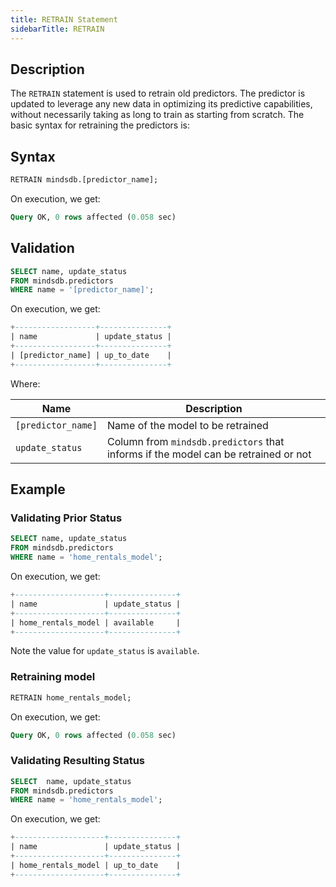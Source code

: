 ```yaml
---
title: RETRAIN Statement
sidebarTitle: RETRAIN
---
```


## Description

The `RETRAIN` statement is used to retrain old predictors. The predictor is
updated to leverage any new data in optimizing its predictive capabilities,
without necessarily taking as long to train as starting from scratch. The basic
syntax for retraining the predictors is:

## Syntax

```sql
RETRAIN mindsdb.[predictor_name];
```

On execution, we get:

```sql
Query OK, 0 rows affected (0.058 sec)
```

## Validation

```sql
SELECT name, update_status
FROM mindsdb.predictors
WHERE name = '[predictor_name]';
```

On execution, we get:

```sql
+------------------+---------------+
| name             | update_status |
+------------------+---------------+
| [predictor_name] | up_to_date    |
+------------------+---------------+
```

Where:

| Name               | Description                                                                        |
| ------------------ | ---------------------------------------------------------------------------------- |
| `[predictor_name]` | Name of the model to be retrained                                                  |
| `update_status`    | Column from `mindsdb.predictors` that informs if the model can be retrained or not |

## Example

### Validating Prior Status

```sql
SELECT name, update_status
FROM mindsdb.predictors
WHERE name = 'home_rentals_model';
```

On execution, we get:

```sql
+--------------------+---------------+
| name               | update_status |
+--------------------+---------------+
| home_rentals_model | available     |
+--------------------+---------------+
```

Note the value for `update_status` is `available`.

### Retraining model

```sql
RETRAIN home_rentals_model;
```

On execution, we get:

```sql
Query OK, 0 rows affected (0.058 sec)
```

### Validating Resulting Status

```sql
SELECT  name, update_status
FROM mindsdb.predictors
WHERE name = 'home_rentals_model';
```

On execution, we get:

```sql
+--------------------+---------------+
| name               | update_status |
+--------------------+---------------+
| home_rentals_model | up_to_date    |
+--------------------+---------------+
```
